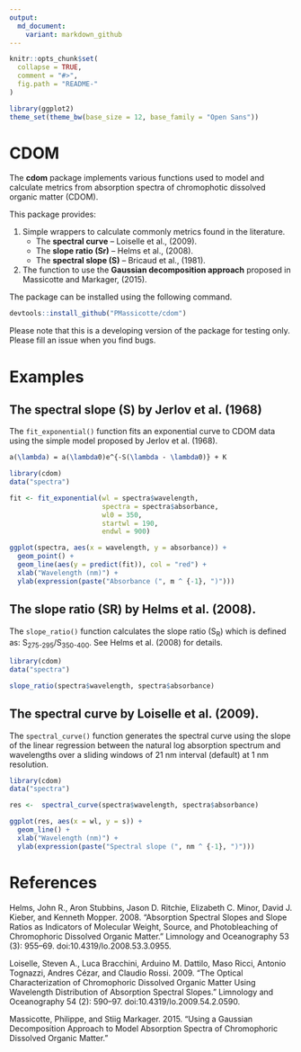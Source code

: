 ```yaml
---
output:
  md_document:
    variant: markdown_github
---
```


```r
knitr::opts_chunk$set(
  collapse = TRUE,
  comment = "#>",
  fig.path = "README-"
)
```

```r
library(ggplot2)
theme_set(theme_bw(base_size = 12, base_family = "Open Sans"))
```


# CDOM

The **cdom** package implements various functions used to model and calculate metrics from absorption spectra of chromophotic dissolved organic matter (CDOM). 

This package provides:

1. Simple wrappers to calculate commonly metrics found in the literature.
    + The **spectral curve** -- Loiselle et al., (2009).
    + The **slope ratio (Sr)** -- Helms et al., (2008).
    + The **spectral slope (S)** -- Bricaud et al., (1981).

2. The function to use the **Gaussian decomposition approach** proposed in Massicotte and Markager, (2015).

The package can be installed using the following command.

```r
devtools::install_github("PMassicotte/cdom")
```

Please note that this is a developing version of the package for testing only. Please fill an issue when you find bugs.

# Examples

## The spectral slope (S) by Jerlov et al. (1968) 

The `fit_exponential()` function fits an exponential curve to CDOM data using the simple model proposed by Jerlov et al. (1968).

```tex
a(\lambda) = a(\lambda0)e^{-S(\lambda - \lambda0)} + K
```

```r
library(cdom)
data("spectra")

fit <- fit_exponential(wl = spectra$wavelength,
                       spectra = spectra$absorbance,
                       wl0 = 350,
                       startwl = 190,
                       endwl = 900)

ggplot(spectra, aes(x = wavelength, y = absorbance)) +
  geom_point() +
  geom_line(aes(y = predict(fit)), col = "red") +
  xlab("Wavelength (nm)") +
  ylab(expression(paste("Absorbance (", m ^ {-1}, ")")))

```

## The slope ratio (SR) by Helms et al. (2008).

The `slope_ratio()` function calculates the slope ratio (S<sub>R</sub>) which is defined as: S<sub>275-295</sub>/S<sub>350-400</sub>. See Helms et al. (2008) for details.

```r
library(cdom)
data("spectra")

slope_ratio(spectra$wavelength, spectra$absorbance)
```

## The spectral curve by Loiselle et al. (2009).

The `spectral_curve()` function generates the spectral curve using the slope of the linear regression between the natural log absorption spectrum and wavelengths over a sliding windows of 21 nm interval (default) at 1 nm resolution.

```r
library(cdom)
data("spectra")

res <-  spectral_curve(spectra$wavelength, spectra$absorbance)

ggplot(res, aes(x = wl, y = s)) +
  geom_line() +
  xlab("Wavelength (nm)") +
  ylab(expression(paste("Spectral slope (", nm ^ {-1}, ")")))

```

# References

Helms, John R., Aron Stubbins, Jason D. Ritchie, Elizabeth C. Minor, David J. Kieber, and Kenneth Mopper. 2008. “Absorption Spectral Slopes and Slope Ratios as Indicators of Molecular Weight, Source, and Photobleaching of Chromophoric Dissolved Organic Matter.” Limnology and Oceanography 53 (3): 955–69. doi:10.4319/lo.2008.53.3.0955.

Loiselle, Steven A., Luca Bracchini, Arduino M. Dattilo, Maso Ricci, Antonio Tognazzi, Andres Cézar, and Claudio Rossi. 2009. “The Optical Characterization of Chromophoric Dissolved Organic Matter Using Wavelength Distribution of Absorption Spectral Slopes.” Limnology and Oceanography 54 (2): 590–97. doi:10.4319/lo.2009.54.2.0590.

Massicotte, Philippe, and Stiig Markager. 2015. “Using a Gaussian Decomposition Approach to Model Absorption Spectra of Chromophoric Dissolved Organic Matter.”
